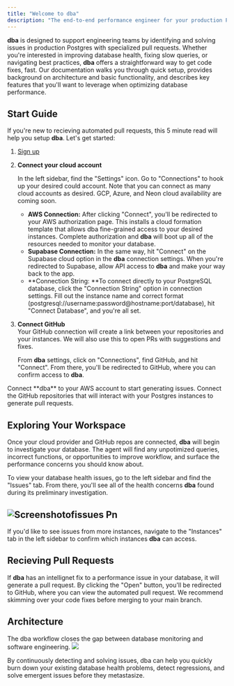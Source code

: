 ```yaml
---
title: "Welcome to dba"
description: "The end-to-end performance engineer for your production Postgres issues."
---
```


**dba** is designed to support engineering teams by identifying and solving issues in production Postgres with specialized pull requests. Whether you're interested in improving database health, fixing slow queries, or navigating best practices, **dba** offers a straightforward way to get code fixes, fast. Our documentation walks you through quick setup, provides background on architecture and basic functionality, and describes key features that you'll want to leverage when optimizing database performance.

## Start Guide

If you're new to recieving automated pull requests, this 5 minute read will help you setup **dba**. Let's get started:

1. [Sign up](https://tembo.io/auth/sign-up/dba/)
2. **Connect your cloud account**

   In the left sidebar, find the "Settings" icon. Go to "Connections" to hook up your desired could account. Note that you can connect as many cloud accounts as desired. GCP, Azure, and Neon cloud availability are coming soon.
   - **AWS Connection:** After clicking "Connect", you'll be redirected to your AWS authorization page. This installs a cloud formation template that allows dba fine-grained access to your desired instances. Complete authorization and **dba** will boot up all of the resources needed to monitor your database.
   - **Supabase Connection:** In the same way, hit "Connect" on the Supabase cloud option in the **dba** connection settings. When you're redirected to Supabase, allow API access to **dba** and make your way back to the app.
   - \*\*Connection String: \*\*To connect directly to your PostgreSQL database, click the "Connection String" option in connection settings. Fill out the instance name and correct format (postgresql://username:password@hostname:port/database), hit "Connect Database", and you're all set.
3. **Connect GitHub**\
   Your GitHub connection will create a link between your repositories and your instances. We will also use this to open PRs with suggestions and fixes.

   From **dba** settings, click on "Connections", find GitHub, and hit "Connect". From there, you'll be redirected to GitHub, where you can confirm access to **dba**.

<CardGroup cols="2">
  <Card title="AWS" icon="aws" href="integrations/aws">
    Connect **dba** to your AWS account to start generating issues.
  </Card>
  <Card title="GitHub" icon="github" href="integrations/github">
    Connect the GitHub repositories that will interact with your Postgres instances to generate pull requests.
  </Card>
</CardGroup>

## Exploring Your Workspace

Once your cloud provider and GitHub repos are connected, **dba** will begin to investigate your database. The agent will find any unpotimized queries, incorrect functions, or opportunities to improve workflow, and surface the performance concerns you should know about.

To view your database health issues, go to the left sidebar and find the "Issues" tab. From there, you'll see all of the health concerns **dba** found during its preliminary investigation.

## ![Screenshotofissues Pn](/images/screenshotofissues.png)

If you'd like to see issues from more instances, navigate to the "Instances" tab in the left sidebar to confirm which instances **dba** can access.

## Recieving Pull Requests

If **dba** has an intellignet fix to a performance issue in your database, it will generate a pull request. By clicking the "Open" button, you'll be redirected to GitHub, where you can view the automated pull request. We recommend skimming over your code fixes before merging to your main branch. 

## Architecture

The dba workflow closes the gap between database monitoring and software engineering. ![](/dba-overview.png)

By continuously detecting and solving issues, dba can help you quickly burn down your existing database health problems, detect regressions, and solve emergent issues before they metastasize.